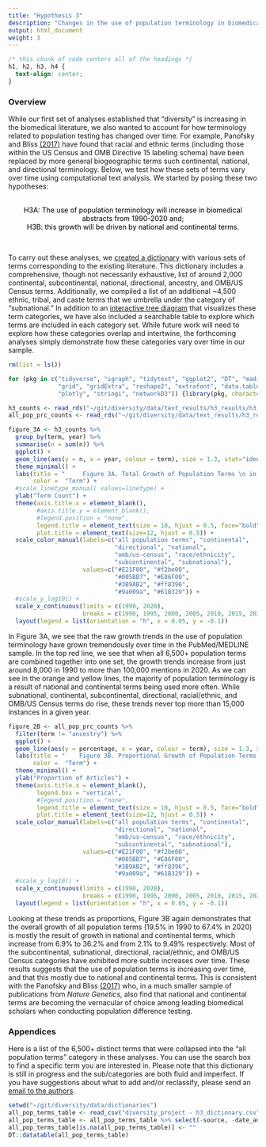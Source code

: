 ```yaml
---
title: "Hypothesis 3"
description: "Changes in the use of population terminology in biomedical abstracts from 1990-2020"
output: html_document
weight: 3
---
```


```css
/* this chunk of code centers all of the headings */
h1, h2, h3, h4 {
  text-align: center;
}
```

### Overview 

While our first set of analyses established that "diversity" is increasing in the biomedical literature, we also wanted to account for how terminology related to population testing has changed over time. For example, Panofsky and Bliss <ins>[(2017)](https://journals.sagepub.com/doi/abs/10.1177/0003122416685812?casa_token=ONTaswwjG9kAAAAA:zyJZCoDHuqmsuTVVUncKX8WqRWSDrhU_adG-ZzBawFV_mwVI6JgXNoLfdo0EAfNMuDmePVo8DteOJg)</ins> have found that racial and ethnic terms (including those within the US Census and OMB Directive 15 labeling schema) have been replaced by more general biogeographic terms such continental, national, and directional terminology. Below, we test how these sets of terms vary over time using computational text analysis. We started by posing these two hypotheses: 

<br>
<center>
<span style="color:black"> H3A: The use of population terminology will increase in biomedical abstracts from 1990-2020 and; <br> H3B: this growth will be driven by national and continental terms. </span>
</center>
<br>

To carry out these analyses, we <ins>[created a dictionary](/methods/)</ins> with various sets of terms corresponding to the existing literature. This dictionary includes a comprehensive, though not necessarily exhaustive, list of around 2,000 continental, subcontinental, national, directional, ancestry, and OMB/US Census terms. Additionally, we compiled a list of an additional ~4,500 ethnic, tribal, and caste terms that we umbrella under the category of "subnational." In addition to an <ins>[interactive tree diagram](/methods/)</ins> that visualizes these term categories, we have also included a searchable table to explore which terms are included in each category set. While future work will need to explore how these categories overlap and intertwine, the forthcoming analyses simply demonstrate how these categories vary over time in our sample. 

```r
rm(list = ls())

for (pkg in c("tidyverse", "igraph", "tidytext", "ggplot2", "DT", "maditr",
              "grid", "gridExtra", "reshape2", "extrafont", "data.table",
              "plotly", "stringi", "networkD3")) {library(pkg, character.only = TRUE)}

h3_counts <- read_rds("~/git/diversity/data/text_results/h3_results/h3_all_counts.rds")
all_pop_prc_counts <- read_rds("~/git/diversity/data/text_results/h3_results/h3_all_prcs.rds")

```

```r
figure_3A <- h3_counts %>% 
  group_by(term, year) %>% 
  summarise(n = sum(n)) %>% 
  ggplot() + 
  geom_line(aes(y = n, x = year, colour = term), size = 1.3, stat="identity") + 
  theme_minimal() +
  labs(title = "     Figure 3A. Total Growth of Population Terms \n in PubMed/MEDLINE Abstracts (1990-2020)",
       color =  "Term") + 
  #scale_linetype_manual( values=linetype) +
  ylab("Term Count") +
  theme(axis.title.x = element_blank(), 
        #axis.title.y = element_blank(), 
        #legend.position = "none",
        legend.title = element_text(size = 10, hjust = 0.5, face="bold"),
        plot.title = element_text(size=12, hjust = 0.5)) +
  scale_color_manual(labels=c("all population terms", "continental", 
                              "directional", "national", 
                              "omb/us-census", "race/ethnicity", 
                              "subcontinental", "subnational"),
                     values=c("#E21F00", "#f2be00",
                              "#005BB7", "#E86F00",
                              "#3B9AB2", "#ff8396", 
                              "#9a009a", "#61B329")) +
  #scale_y_log10() +
  scale_x_continuous(limits = c(1990, 2020),
                     breaks = c(1990, 1995, 2000, 2005, 2010, 2015, 2020)); ggplotly() %>% 
  layout(legend = list(orientation = "h", x = 0.05, y = -0.1))
```

In Figure 3A, we see that the raw growth trends in the use of population terminology have grown tremendously over time in the PubMed/MEDLINE sample. In the top red line, we see that when all 6,500+ population terms are combined together into one set, the growth trends increase from just around 8,000 in 1990 to more than 100,000 mentions in 2020. As we can see in the orange and yellow lines, the majority of population terminology is a result of national and continental terms being used more often. While subnational, continental, subcontinental, directional, racial/ethnic, and OMB/US Census terms do rise, these trends never top more than 15,000 instances in a given year. 

```r
figure_2B <- all_pop_prc_counts %>% 
  filter(term != "ancestry") %>%
  ggplot() + 
  geom_line(aes(y = percentage, x = year, colour = term), size = 1.3, stat="identity") +
  labs(title = "    Figure 3B. Proportional Growth of Population Terms \n in PubMed/MEDLINE Abstracts (1990-2020)",
       color =  "Term") + 
  theme_minimal() +
  ylab("Proportion of Articles") +
  theme(axis.title.x = element_blank(), 
        legend.box = "vertical", 
        #legend.position = "none",
        legend.title = element_text(size = 10, hjust = 0.5, face="bold"),
        plot.title = element_text(size=12, hjust = 0.5)) +
  scale_color_manual(labels=c("all population terms", "continental", 
                              "directional", "national", 
                              "omb/us-census", "race/ethnicity", 
                              "subcontinental", "subnational"),
                     values=c("#E21F00", "#f2be00",
                              "#005BB7", "#E86F00",
                              "#3B9AB2", "#ff8396", 
                              "#9a009a", "#61B329")) +
  #scale_y_log10() +
  scale_x_continuous(limits = c(1990, 2020),
                     breaks = c(1990, 1995, 2000, 2005, 2010, 2015, 2020)); ggplotly() %>% 
  layout(legend = list(orientation = "h", x = 0.05, y = -0.1))
```

Looking at these trends as proportions, Figure 3B again demonstrates that the overall growth of all population terms (19.5% in 1990 to 67.4% in 2020) is mostly the result of growth in national and continental terms, which increase from 6.9% to 36.2% and from 2.1% to 9.49% respectively. Most of the subcontinental, subnational, directional, racial/ethnic, and OMB/US Census categories have exhibited more subtle increases over time. These results suggests that the use of population terms is increasing over time, and that this mostly due to national and continental terms. This is consistent with the Panofsky and Bliss <ins>[(2017)](https://journals.sagepub.com/doi/abs/10.1177/0003122416685812?casa_token=ONTaswwjG9kAAAAA:zyJZCoDHuqmsuTVVUncKX8WqRWSDrhU_adG-ZzBawFV_mwVI6JgXNoLfdo0EAfNMuDmePVo8DteOJg)</ins> who, in a much smaller sample of publications from *Nature Genetics*, also find that national and continental terms are becoming the vernacular of choice among leading biomedical scholars when conducting population difference testing.

### Appendices 

Here is a list of the 6,500+ distinct terms that were collapsed into the "all population terms" category in these analyses. You can use the search box to find a specific term you are interested in. Please note that this dictionary is still in progress and the sub/categories are both fluid and imperfect. If you have suggestions about what to add and/or reclassify, please send an <ins>[email to the authors](brandonleekramer@gmail.com)</ins>.

```r
setwd("~/git/diversity/data/dictionaries")
all_pop_terms_table <- read_csv("diversity_project - h3_dictionary.csv")
all_pop_terms_table <- all_pop_terms_table %>% select(-source, -date_added, -subclass, -regional, -str_type)
all_pop_terms_table[is.na(all_pop_terms_table)] <- ""
DT::datatable(all_pop_terms_table)
```








